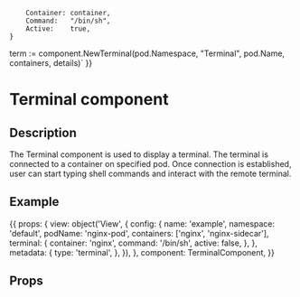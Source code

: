 
		Container: container,
		Command:   "/bin/sh",
		Active:    true,
	}
term := component.NewTerminal(pod.Namespace, "Terminal", pod.Name, containers, details)`
}}

<h1>Terminal component</h1>
<h2>Description</h2>

<p>The Terminal component is used to display a terminal.
The terminal is connected to a container on specified pod.
Once connection is established,
user can start typing shell commands and interact with the remote terminal.</p>
<h2>Example</h2>

<Meta title="Components/Terminal" component={TerminalComponent} />

<Preview withToolbar>
<Story name="Terminal component" parameters={{ docs: terminalDocs }} height="500px" >
  {{
  props: {
    view:  object('View', {
     config: {
       name: 'example',
       namespace: 'default',
       podName: 'nginx-pod',
       containers: ['nginx', 'nginx-sidecar'],
       terminal: {
         container: 'nginx',
         command: '/bin/sh',
         active: false,
       },
     },
     metadata: {
       type: 'terminal',
     },
   }),
  },
  component: TerminalComponent,
}}
</Story>
</Preview>

<h2>Props</h2>
<Props of={TerminalComponent} />
